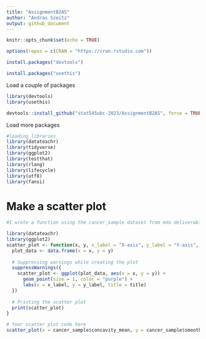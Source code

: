 ```yaml
---
title: "AssignmentB2AS"
author: "Andras Szeitz"
output: github_document
---
```


```r
knitr::opts_chunk$set(echo = TRUE)
```


```r
options(repos = c(CRAN = "https://cran.rstudio.com"))
```


```r
install.packages("devtools")
```


```r
install.packages("usethis")
```

Load a couple of packages

```r
library(devtools)
library(usethis)
```


```r
devtools::install_github("stat545ubc-2023/AssignmentB2AS", force = TRUE)
```

Load more packages

```r

#loading libraries 
library(datateachr)
library(tidyverse)
library(ggplot2)
library(testthat)
library(rlang)
library(lifecycle)
library(utf8)
library(fansi)

```

# Make a scatter plot


```r

#I wrote a function using the cancer_sample dataset from mda deliverable 1 to generate a scatter plot.

library(datateachr)
library(ggplot2)
scatter_plot <- function(x, y, x_label = "X-axis", y_label = "Y-axis", title = "Scatter Plot") {
  plot_data <- data.frame(x = x, y = y)
  
  # Suppressing warnings while creating the plot
  suppressWarnings({
    scatter_plot <- ggplot(plot_data, aes(x = x, y = y)) +
      geom_point(size = 1, color = "purple") +
      labs(x = x_label, y = y_label, title = title)
  })
  
  # Printing the scatter plot
  print(scatter_plot)
}

# Your scatter plot code here
scatter_plot(x = cancer_sample$concavity_mean, y = cancer_sample$smoothness_mean)

```


